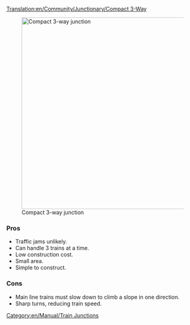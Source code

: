 [[Translation:en/Community/Junctionary/Compact 3-Way]]
{{en/Community/Junctionary/Navigation}}

[[File:en/Community/Junctionary/Compact 3 way.png|thumb|500px|none|Compact 3-way junction]]

===Pros===
*Traffic jams unlikely.
*Can handle 3 trains at a time.
*Low construction cost.
*Small area.
*Simple to construct.

===Cons===
*Main line trains must slow down to climb a slope in one direction.
*Sharp turns, reducing train speed.

[[Category:en/Manual/Train Junctions]]